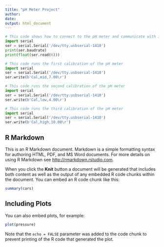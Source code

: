 ```yaml
---
title: "pH Meter Project"
author:
date: 
output: html_document
---
```

```python
# This code shows how to connect to the pH meter and communicate with it
import serial
ser = serial.Serial('/dev/tty.usbserial-1410')
print(ser.baudrate)
print(float(ser.read(6)))
```


```python
# This code runs the first calibration of the pH meter
import serial
ser = serial.Serial('/dev/tty.usbserial-1410')
ser.write(b'Cal,mid,7.00\r')
```

```python
# This code runs the second calibration of the pH meter
import serial
ser = serial.Serial('/dev/tty.usbserial-1410')
ser.write(b'Cal,low,4.00\r')
```

```python
# This code runs the third calibration of the pH meter
import serial
ser = serial.Serial('/dev/tty.usbserial-1410')
ser.write(b'Cal,high,10.00\r')
```

## R Markdown

This is an R Markdown document. Markdown is a simple formatting syntax for authoring HTML, PDF, and MS Word documents. For more details on using R Markdown see <http://rmarkdown.rstudio.com>.

When you click the **Knit** button a document will be generated that includes both content as well as the output of any embedded R code chunks within the document. You can embed an R code chunk like this:

```r
summary(cars)
```

## Including Plots

You can also embed plots, for example:

```r
plot(pressure)
```

Note that the `echo = FALSE` parameter was added to the code chunk to prevent printing of the R code that generated the plot.
